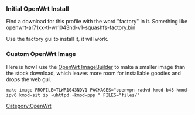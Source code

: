 === Initial OpenWrt Install ===
Find a download for this profile with the word "factory" in it. Something like openwrt-ar71xx-tl-wr1043nd-v1-squashfs-factory.bin

Use the factory gui to install it, it will work.

=== Custom OpenWrt Image ===

Here is how I use the [[OpenWrt ImageBuilder]] to make a smaller image than the stock download, which leaves more room for installable goodies and drops the web gui.

 make image PROFILE=TLWR1043NDV1 PACKAGES="openvpn radvd kmod-b43 kmod-ipv6 kmod-sit ip -uhttpd -kmod-ppp " FILES="files/"

[[Category:OpenWrt]]